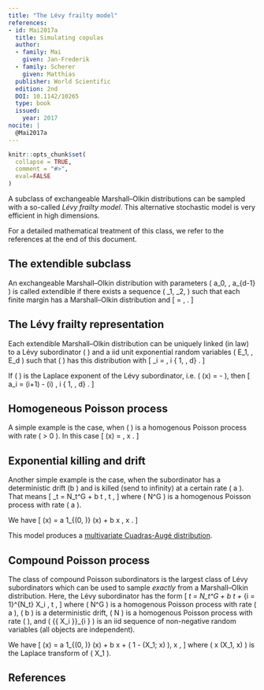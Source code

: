 ```yaml
---
title: "The Lévy frailty model"
references:
- id: Mai2017a
  title: Simulating copulas
  author:
  - family: Mai
    given: Jan-Frederik
  - family: Scherer
    given: Matthias
  publisher: World Scientific
  edition: 2nd
  DOI: 10.1142/10265
  type: book
  issued:
    year: 2017
nocite: |
  @Mai2017a
---
```


```r
knitr::opts_chunk$set(
  collapse = TRUE,
  comment = "#>",
  eval=FALSE
)
```

A subclass of exchangeable Marshall--Olkin distributions can be sampled with a so-called *Lévy frailty model*.
This alternative stochastic model is very efficient in high dimensions.

For a detailed mathematical treatment of this class, we refer to the references at the end of this document.


## The extendible subclass

An exchangeable Marshall--Olkin distribution with parameters \( a_0, \ldots, a_{d-1} \) is called extendible if there exists a sequence \( \tau_1, \tau_2, \ldots \) such that each finite margin has a Marshall--Olkin distribution and
\[
  \mathbb{P}{\left( \tau_1 > t_1 , \ldots \tau_d > t_d \right)}
    = \exp{\left \{ - \sum_{i = 0}^{d-1} a_i t_{[i+1]} \right \}}, \quad \boldsymbol{t} \geq 0 .
\]


## The Lévy frailty representation

Each extendible Marshall--Olkin distribution can be uniquely linked (in law) to a Lévy subordinator \( \Lambda \) and a iid unit exponential random variables \( E_1, \ldots , E_d \) such that \( \boldsymbol{\tau} \) has this distribution with
\[
  \tau_i
    = \inf{\left \{ t > 0 \ : \ \Lambda_t \geq E_i \right \}}, \quad i \in \{ 1, \ldots, d\} .
\]

If \( \psi \) is the Laplace exponent of the Lévy subordinator, i.e. \( \psi (x) = -\log\mathbb{E}{[\exp{\{ - x \Lambda_1\}}]} \), then
\[
  a_i
    = \psi (i+1) - \psi(i) , \quad i \in \{ 1, \ldots, d\} .
\]

## Homogeneous Poisson process

A simple example is the case, when \( \Lambda \) is a homogenous Poisson process with rate \( \lambda > 0 \).
In this case
\[
  \psi (x)
    = \lambda {\left( 1 - \exp{\{ -x\}} \right)} , \quad x \geq 0 .
\]


## Exponential killing and drift

Another simple example is the case, when the subordinator has a deterministic drift \(b \geq 0 \) and is killed (send to infinity) at a certain rate \( a \geq 0 \).
That means
\[
  \Lambda_t
    = N_t^G \cdot \infty + b t , \quad t \geq 0 ,
\]
where \( N^G \) is a homogenous Poisson process with rate \( a \).

We have
\[
  \psi (x)
    = a 1_{(0, \infty)} (x)
      + b x , \quad x \geq 0 .
\]

This model produces a [multivariate Cuadras-Augé distribution](Cuadras-Auge-distribution.html).


## Compound Poisson process

The class of compound Poisson subordinators is the largest class of Lévy subordinators which can be used to sample *exactly* from a Marshall--Olkin distribution.
Here, the Lévy subordinator has the form
\[
  \Lambda_t
    = N_t^G \cdot \infty
      + b t
      + \sum_{i = 1}^{N_t} X_i , \quad t \geq 0 ,
\]
where \( N^G \) is a homogenous Poisson process with rate \( a \geq 0 \), \( b \geq 0 \) is a deterministic drift, \( N \) is a homogenous Poisson process with rate \( \lambda \geq 0 \), and \( {\{ X_i \}}_{i \in \mathbb{N}} \) is an iid sequence of non-negative random variables (all objects are independent).

We have
\[
  \psi (x)
    = a 1_{(0, \infty)} (x)
      + b x
      + \lambda \left( 1 - \mathcal{L} (X_1; x) \right), \quad x \geq 0 ,
\]
where \( x \mapsto \mathcal{L} (X_1, x) \) is the Laplace transform of \( X_1 \).


## References
